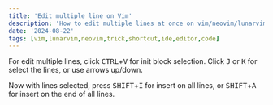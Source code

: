 ```yaml
---
title: 'Edit multiple line on Vim'
description: 'How to edit multiple lines at once on vim/neovim/lunarvim'
date: '2024-08-22'
tags: [vim,lunarvim,neovim,trick,shortcut,ide,editor,code]
---
```


For edit multiple lines, click <kbd>CTRL</kbd>+<kbd>V</kbd> for init block selection. Click <kbd>J</kbd> or <kbd>K</kbd> for select the lines, or use arrows up/down.

Now with lines selected, press <kbd>SHIFT</kbd>+<kbd>I</kbd> for insert on all lines, or <kbd>SHIFT</kbd>+<kbd>A</kbd> for insert on the end of all lines.
